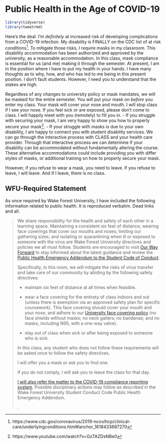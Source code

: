 # Public Health in the Age of COVID-19

```r
library(tidyverse)
library(tweetrmd)
```

Here's the deal. I'm *definitely* at increased risk of developing complications from a COVID-19 infection. My disability is FINALLY on the CDC list of at risk conditions^[https://www.cdc.gov/coronavirus/2019-ncov/hcp/clinical-care/underlyingconditions.html#anchor_1618433687270]. To mitigate those risks, I require masks in my classroom. This disability accommodation has been authorized and approved by the university, as a reasonable accommodation. In this class, mask compliance is essential for us (and me) making it through the semester. At present, I am in the position where I have to put my health in your hands. I have many thoughts as to why, how, and who has led to me being in this present position. I don't fault students. However, I need you to understand that the stakes are high. 

Regardless of any changes to university policy or mask mandates, we will be masked for the entire semester. You will put your mask on *before* you enter my class. Your mask will cover your nose and mouth. I will stop class if I see your nose. 
If you feel sick or are exposed, please don't come to class. I will happily meet with you (remotely) to fill you in. 
- If you struggle with securing your mask, I am very happy to show you how to properly secure your mask^[https://www.youtube.com/watch?v=GzTAZDsNBe0]. 
- If your struggle with masks is due to your own disability, I am happy to connect you with student disability services. We can go through the interactive process with CLASS and your health care provider. Through that interactive process we can determine if your disability can be accommodated without fundamentally altering the course. These alternative accommodations could include providing you with differ styles of masks, or additional training on how to properly secure your mask.

However, if you refuse to wear a mask, you need to leave. If you refuse to leave, I will leave. And if I leave, there is no class.

<!--
## Masks and Equity

Although university policy states that we can request masks instead of requiring them (barring specific circumstances), we can not provide an equitable and just atmosphere for learning if we are not protecting one another from COVID by masking. Refusing to mask indoors is a manifestation of ableism and racism, an exercise of individual privilege that tells the most vulnerable that their health does not matter. To practice community care, we will mask to protect those of us with compromised immune systems, those of us with family members unable to get vaccinated, those of us who do not want to transmit the virus to others, and those of us who want to avoid re/infection.


```r
"https://twitter.com/justjess_PhD/status/1556790562711281666" %>%
include_tweet()
```


```r
"https://twitter.com/Nicole_Lee_Sch/status/1491793104348712965" %>%
include_tweet()
```

-->

## WFU-Required Statement

As once required by Wake Forest University, I have included the following information related to public health. It is reproduced verbatim. Dead links and all. 

> We share responsibility for the health and safety of each other in a learning space. Maintaining a consistent six feet of distance; wearing face coverings that cover our mouths and noses; limiting our gathering sizes; and isolating or quarantining when ill or exposed to someone with the virus are Wake Forest University directives and policies we all must follow. Students are encouraged to visit [Our Way Forward](https://ourwayforward.wfu.edu/) to stay informed about the latest guidance and review the [Public Health Emergency Addendum to the Student Code of Conduct](https://studentconduct.wfu.edu/undergraduate-student-handbook/public-health-emergency-addendum/).  
>
> Specifically, in this room, we will mitigate the risks of virus transfer and take care of our community by abiding by the following safety directives: 
>
> - maintain six feet of distance at all times when feasible. 
>
> - wear a face covering for the entirety of class indoors and out (unless there is exemption via an approved safety plan for specific coursework). This face covering should cover your mouth and your nose, and adhere to our [University face covering policy](https://drive.google.com/file/d/1Tqo-by1sjmc-kWUTwAqeNdaHq8OBsU9B/view) (no face shields without masks; no neck gaiters; no bandanas; and no masks, including N95, with a one-way valve). 
>
> - stay out of class when sick or after being exposed to someone who is sick.
>
> In this class, any student who does not follow these requirements will be asked once to follow the safety directives. 
>
> I will offer you a mask or ask you to find one. 
> 
> If you do not comply, I will ask you to leave the class for that day. 
>
> [I will also refer the matter to the COVID-19 compliance reporting system](https://cm.maxient.com/reportingform.php?WakeForestUniv&layout_id=40). Possible disciplinary actions may follow as described in the Wake Forest University Student Conduct Code Public Health Emergency Addendum.
>
> .


